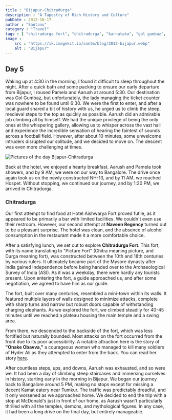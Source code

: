 ```yaml
---
title : "Bijapur-Chitradurga"
description : "A Tapestry of Rich History and Culture"
pubDate : 2012-10-17
author : "Santanu"
category : "Travel"
tags : [ "chitradurga fort", "chitradurga", "karnataka", "gol gumbaz", "adil shahi dynasty", "onake obavva", "whispering gallery"]
image : 
    src : "https://ik.imagekit.io/santm/blog/2012-bijapur.webp"
    alt : "Bijapur"
---
```


## Day 5

Waking up at 4:30 in the morning, I found it difficult to sleep throughout the night. After a quick bath and some packing to ensure our early departure from Bijapur, I roused Pamela and Aarush at around 5:30. Our destination was Gol Gumbaz, but unfortunately, the lady managing the ticket counter was nowhere to be found until 6:30. We were the first to enter, and after a local guard shared a bit of history with us, he urged us to climb the steep, medieval steps to the top as quickly as possible. Aarush did an admirable job climbing all by himself. We had the unique privilege of being the only ones at the whispering gallery, allowing us to whisper across the vast hall and experience the incredible sensation of hearing the faintest of sounds across a football field. However, after about 10 minutes, some unwelcome intruders disrupted our solitude, and we decided to move on. The descent was even more challenging at times.

<Image src={pic1} alt="Pictures of the day Bijapur-Chitradurga"/>

Back at the hotel, we enjoyed a hearty breakfast. Aarush and Pamela took showers, and by 9 AM, we were on our way to Bangalore. The drive once again took us on the newly constructed NH-13, and by 11 AM, we reached Hospet. Without stopping, we continued our journey, and by 1:30 PM, we arrived in Chitradurga.

### Chitradurga
 
Our first attempt to find food at Hotel Aishwarya Fort proved futile, as it appeared to be primarily a bar with limited facilities. We couldn't even use their restroom. However, our second attempt at **Naveen Regency** turned out to be a pleasant surprise. The hotel was clean, and the absence of alcohol consumption in the restaurant made it a more comfortable choice.

After a satisfying lunch, we set out to explore **Chitradurga Fort**. This fort, with its name translating to "Picture Fort" (Chitra meaning picture, and Durga meaning fort), was constructed between the 10th and 18th centuries by various rulers. It ultimately became part of the Mysore dynasty after India gained independence before being handed over to the Archaeological Survey of India (ASI). As it was a weekday, there were hardly any tourists present. Upon entering the fort, a guide approached us, and after some negotiation, we agreed to have him as our guide.

The fort, built over many centuries, resembled a mini-town within its walls. It featured multiple layers of walls designed to minimize attacks, complete with sharp turns and narrow but robust doors capable of withstanding charging elephants. As we explored the fort, we climbed steadily for 40-45 minutes until we reached a plateau housing the main temple and a swing area.

From there, we descended to the backside of the fort, which was less fortified but naturally bounded. Most attacks on the fort occurred from the front due to its poor accessibility. A notable attraction here is the story of **"Onake Obavva,"** a courageous woman who managed to kill many soldiers of Hyder Ali as they attempted to enter from the back. You can read her story [here](http://en.wikipedia.org/wiki/Onake_Obavva).

After countless steps, ups, and downs, Aarush was exhausted, and so were we. It had been a day of climbing steep staircases and immersing ourselves in history, starting early in the morning in Bijapur. We began our journey back to Bangalore around 5 PM, making no stops except for missing a decent Kamat eatery near Tumkur. The traffic was predictably dreadful, and it only worsened as we approached home. We decided to end the trip with a stop at McDonald's just in front of our home, as Aarush wasn't particularly thrilled with all the temples, demons, and mythological figures. In any case, it had been a long drive on the final day, but entirely manageable.